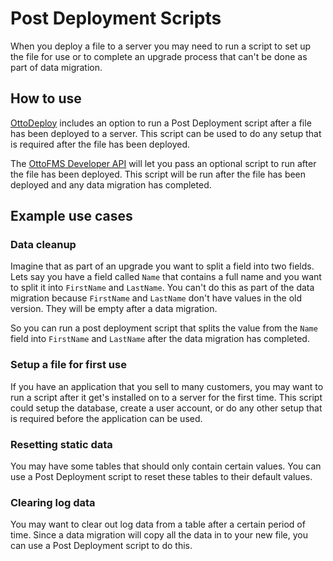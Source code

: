 # Post Deployment Scripts

When you deploy a file to a server you may need to run a script to set up the file for use or to complete an upgrade process that can't be done as part of data migration.

## How to use

[OttoDeploy](/ottodeploy) includes an option to run a Post Deployment script after a file has been deployed to a server. This script can be used to do any setup that is required after the file has been deployed.

The [OttoFMS Developer API](/apidoc) will let you pass an optional script to run after the file has been deployed. This script will be run after the file has been deployed and any data migration has completed.

## Example use cases

### Data cleanup

Imagine that as part of an upgrade you want to split a field into two fields. Lets say you have a field called `Name` that contains a full name and you want to split it into `FirstName` and `LastName`. You can't do this as part of the data migration because `FirstName` and `LastName` don't have values in the old version. They will be empty after a data migration.

So you can run a post deployment script that splits the value from the `Name` field into `FirstName` and `LastName` after the data migration has completed.

### Setup a file for first use

If you have an application that you sell to many customers, you may want to run a script after it get's installed on to a server for the first time. This script could setup the database, create a user account, or do any other setup that is required before the application can be used.

### Resetting static data

You may have some tables that should only contain certain values. You can use a Post Deployment script to reset these tables to their default values.

### Clearing log data

You may want to clear out log data from a table after a certain period of time. Since a data migration will copy all the data in to your new file, you can use a Post Deployment script to do this.
